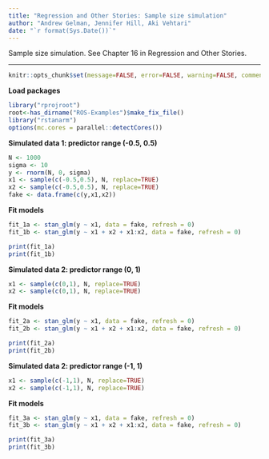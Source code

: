 ```yaml
---
title: "Regression and Other Stories: Sample size simulation"
author: "Andrew Gelman, Jennifer Hill, Aki Vehtari"
date: "`r format(Sys.Date())`"
---
```

Sample size simulation. See Chapter 16 in Regression and Other Stories.

-------------


```r
knitr::opts_chunk$set(message=FALSE, error=FALSE, warning=FALSE, comment=NA)
```

**Load packages**

```r
library("rprojroot")
root<-has_dirname("ROS-Examples")$make_fix_file()
library("rstanarm")
options(mc.cores = parallel::detectCores())
```

**Simulated data 1: predictor range (-0.5, 0.5)**

```r
N <- 1000
sigma <- 10
y <- rnorm(N, 0, sigma)
x1 <- sample(c(-0.5,0.5), N, replace=TRUE)
x2 <- sample(c(-0.5,0.5), N, replace=TRUE)
fake <- data.frame(c(y,x1,x2))
```

**Fit models**

```r
fit_1a <- stan_glm(y ~ x1, data = fake, refresh = 0)
fit_1b <- stan_glm(y ~ x1 + x2 + x1:x2, data = fake, refresh = 0)
```
```r
print(fit_1a)
print(fit_1b)
```

**Simulated data 2: predictor range (0, 1)**

```r
x1 <- sample(c(0,1), N, replace=TRUE)
x2 <- sample(c(0,1), N, replace=TRUE)
```

**Fit models**

```r
fit_2a <- stan_glm(y ~ x1, data = fake, refresh = 0)
fit_2b <- stan_glm(y ~ x1 + x2 + x1:x2, data = fake, refresh = 0)
```
```r
print(fit_2a)
print(fit_2b)
```

**Simulated data 2: predictor range (-1, 1)**

```r
x1 <- sample(c(-1,1), N, replace=TRUE)
x2 <- sample(c(-1,1), N, replace=TRUE)
```

**Fit models**

```r
fit_3a <- stan_glm(y ~ x1, data = fake, refresh = 0)
fit_3b <- stan_glm(y ~ x1 + x2 + x1:x2, data = fake, refresh = 0)
```
```r
print(fit_3a)
print(fit_3b)
```

